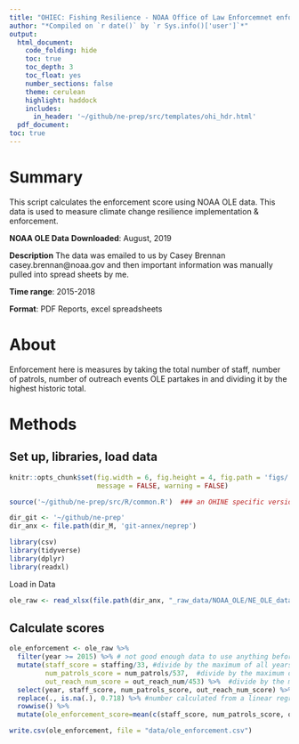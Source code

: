 ```yaml
---
title: "OHIEC: Fishing Resilience - NOAA Office of Law Enforcemnet enforcement actions"
author: "*Compiled on `r date()` by `r Sys.info()['user']`*"
output: 
  html_document:
    code_folding: hide
    toc: true
    toc_depth: 3
    toc_float: yes
    number_sections: false
    theme: cerulean
    highlight: haddock
    includes: 
      in_header: '~/github/ne-prep/src/templates/ohi_hdr.html'
  pdf_document:
toc: true
---
```


# Summary
This script calculates the enforcement score using NOAA OLE data. This data is used to measure climate change resilience implementation & enforcement.

**NOAA OLE Data**
**Downloaded**: August, 2019

**Description** The data was emailed to us by Casey Brennan casey.brennan@noaa.gov and then important information was manually pulled into spread sheets by me.

**Time range**: 2015-2018

**Format**:  PDF Reports, excel spreadsheets

# About
Enforcement here is measures by taking the total number of staff, number of patrols, number of outreach events OLE partakes in and dividing it by the highest historic total.

# Methods

## Set up, libraries, load data
``` r
knitr::opts_chunk$set(fig.width = 6, fig.height = 4, fig.path = 'figs/',
                      message = FALSE, warning = FALSE)

source('~/github/ne-prep/src/R/common.R')  ### an OHINE specific version of common.R

dir_git <- '~/github/ne-prep'
dir_anx <- file.path(dir_M, 'git-annex/neprep')

library(csv)
library(tidyverse)
library(dplyr)
library(readxl)
```

Load in Data
```r
ole_raw <- read_xlsx(file.path(dir_anx, "_raw_data/NOAA_OLE/NE_OLE_data.xlsx"))
```

## Calculate scores
```r
ole_enforcement <- ole_raw %>% 
  filter(year >= 2015) %>% # not good enough data to use anything before 2015
  mutate(staff_score = staffing/33, #divide by the maximum of all years
         num_patrols_score = num_patrols/537,  #divide by the maximum of all years
         out_reach_num_score = out_reach_num/453) %>%  #divide by the maximum of all years
  select(year, staff_score, num_patrols_score, out_reach_num_score) %>% 
  replace(., is.na(.), 0.718) %>% #number calculated from a linear regression of first 3 data points
  rowwise() %>% 
  mutate(ole_enforcement_score=mean(c(staff_score, num_patrols_score, out_reach_num_score), na.rm=T) )

write.csv(ole_enforcement, file = "data/ole_enforcement.csv")
```
